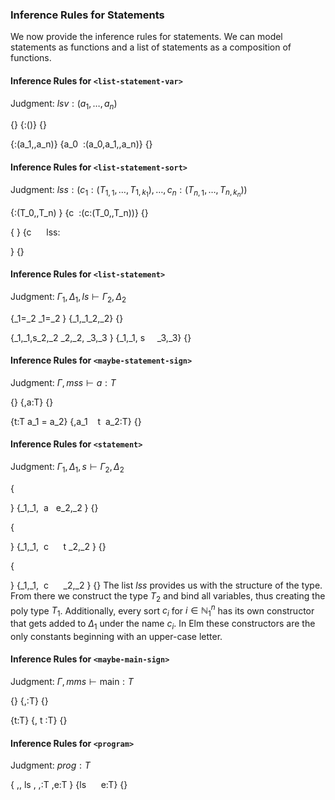 ### Inference Rules for Statements

We now provide the inference rules for statements. We can model statements as functions and a list of statements as a composition of functions.

#### Inference Rules for `<list-statement-var>` {-}

Judgment: $\mathit{lsv}:(a_1,\dots,a_n)$

\logicRule
{}
{\mf{""}:()}
{}

\logicRule
{\mathit{lsv}:(a_1,\dots,a_n)}
{a_0 \ \mathit{lsv}:(a_0,a_1,\dots,a_n)}
{}

#### Inference Rules for `<list-statement-sort>` {-}

Judgment: $\mathit{lss}:(c_1:(T_{1,1}, \dots,T_{1,k_1}),\dots,c_n:(T_{n,1}, \dots,T_{n,k_n}))$

\logicRule
{\Gamma\vdash \mathit{lt}:(T_0,\dots,T_n)
}
{c \ \mathit{lt}:(c:(T_0,\dots,T_n))}
{}

\logicRule
{\begin{gathered}
\Gamma\vdash \mathit{lt}:(T_{0,1},\dots,T_{0,k_n})\quad
\mathit{lss}:\begin{pmatrix*}[l]
a_1:(T_{1,1}, \dots,T_{1,k_1}),\\
\vdots\\
a_n:(T_{n,1}, \dots,T_{n,k_n})
\end{pmatrix*}
\end{gathered}
}
{c \ \mathit{lt} \ \mf{"|"} \ lss:\begin{pmatrix*}[l]
a_0:(T_{0,1}, \dots,T_{0,k_0}),\\
a_1:(T_{1,1}, \dots,T_{1,k_1}),\\
\vdots\\
a_n:(T_{n,1}, \dots,T_{n,k_n})
\end{pmatrix*}
}
{}

#### Inference Rules for `<list-statement>` {-}

Judgment: $\Gamma_1,\Delta_1,\mathit{ls}\vdash \Gamma_2,\Delta_2$

\logicRule
{\Gamma_1=\Gamma_2\quad
\Delta_1=\Delta_2
}
{\Gamma_1,\Delta_1\mf{""}\vdash \Gamma_2,\Delta_2}
{}

\logicRule
{\Gamma_1,\Delta_1,s\vdash \Gamma_2,\Delta_2\quad
\Gamma_2,\Delta_2, \mathit{ls} \vdash \Gamma_3,\Delta_3
}
{\Gamma_1,\Delta_1, s \ \mf{";"} \ \mathit{ls} \vdash \Gamma_3,\Delta_3}
{}

#### Inference Rules for `<maybe-statement-sign>` {-}

Judgment: $\Gamma,mss\vdash a:T$

\logicRule
{}
{\Gamma,\mf{""}\vdash a:T}
{}

\logicRule
{\Gamma\vdash t:T
a_1 = a_2}
{\Gamma,a_1 \ \mf{":"} \ t \ \mf{";"}\vdash a_2:T}
{}

#### Inference Rules for `<statement>` {-}

Judgment: $\Gamma_1,\Delta_1,s\vdash \Gamma_2,\Delta_2$

\logicRule
{\begin{gathered}
\Gamma_1 = \Gamma_2\quad
(a,\_)\not\in\Delta_1\\
\Gamma_1,\mathit{mss}\vdash e:T\quad
\Gamma_1,\Delta_1\vdash e : T\quad
\Delta_2 = \Delta_1\cup\{(a,\overline{\Gamma}(T))\}
\end{gathered}
}
{\Gamma_1,\Delta_1, \mathit{mss} \ a \ \mf{"="} e\vdash \Gamma_2,\Delta_2
}
{}

\logicRule
{\begin{gathered}
\Delta_1=\Delta_2\quad
(c,\_)\not\in\Gamma_1\quad
\Gamma\vdash t:T_1\\
T_2 \text{ is a mono type}\quad
\mathit{lsv}:(a_1,\dots,a_n)\quad
\{a_1 \dots a_n \} = \text{free}(T_2)\\
\forall a_1. \dots \forall a_n. T_2 = T_1\quad
\Gamma_2 = \Gamma_2\cup\{(c,T_1)\}
\end{gathered}
}
{\Gamma_1,\Delta_1,\mf{"type alias"} \ c \ \mathit{lsv} \ \mf{"="} \ t \vdash \Gamma_2,\Delta_2
}
{}

\logicRule
{\begin{gathered}
(c,\_)\not\in\Gamma_1\quad
\mathit{lsv}:(a_1,\dots,a_n)\\
\mathit{lss}:(c_1:(T_{1,1}, \dots,T_{1,k_1}),\dots,c_n:(T_{n,1}, \dots,T_{n,k_n}))\\
\Delta_1\cap\{(c_1,\_),\dots,(c_n,\_)\} = \varnothing\quad
\{a_1 \dots a_n \} = \text{free}(T_2)\\
\mu C.c_1 \ T_{1,1} \ \dots \ T_{1,k_1} \ | \ \dots \ | \ c_n \ T_{n,1} \ \dots \ T_{n,k_n}=T_2\quad
\forall a_1. \dots \forall a_n. T_2 = T_1\\
\Gamma_1\cup\{(c,T_1)\} = \Gamma_2\quad
\Delta_1\cup
\begin{Bmatrix*}[l]
(c_1,\overline{\Gamma}(T_{1,1}\to\dots\to T_{1,k_1}\to T_1)),\\
\vdots\\
(c_n,\overline{\Gamma}(T_{n,1}\to\dots\to T_{n,k_n}\to T_1))
\end{Bmatrix*}) = \Delta_2
\end{gathered}
}
{\Gamma_1,\Delta_1,\mf{"type"} \ c \ \mathit{lsv} \ \mf{"="}\ \mathit{lss} \vdash\Gamma_2,\Delta_2
}
{}
The list $\mathit{lss}$ provides us with the structure of the type. From there we construct the type $T_2$ and bind all variables, thus creating the poly type $T_1$. Additionally, every sort $c_i$ for $i\in\mathbb{N}_1^n$ has its own constructor that gets added to $\Delta_1$ under the name $c_i$. In Elm these constructors are the only constants beginning with an upper-case letter.

#### Inference Rules for `<maybe-main-sign>` {-}

Judgment: $\Gamma,\mathit{mms}\vdash \text{main}:T$

\logicRule
{}
{\Gamma,\mf{""}\vdash \text{main}:T}
{}

\logicRule
{\Gamma\vdash t:T}
{\Gamma,\mf{"main :"} t \mf{";"}\vdash \text{main}:T}
{}

#### Inference Rules for `<program>` {-}

Judgment: $\textit{prog}:T$

\logicRule
{
\varnothing,\varnothing, ls \vdash \Gamma,\Delta\quad
\Gamma,\mathit{mms}\vdash \text{main}:T\quad
\Gamma,\Delta\vdash e:T
}
{ls \ \mathit{mms} \ \mf{"main = "} \ e:T}
{}